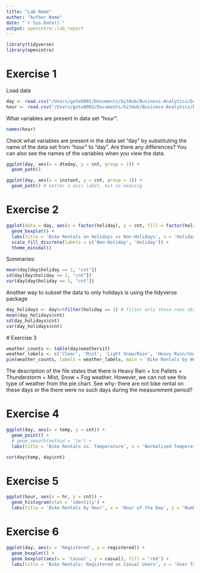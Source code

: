 ```yaml
---
title: "Lab Name"
author: "Author Name"
date: "`r Sys.Date()`"
output: openintro::lab_report
---
```


```r
library(tidyverse)
library(openintro)
```

# Exercise 1

Load data

```r
day <- read.csv("/Users/gote0002/Documents/GitHub/Business-Analytics/Data_sets/bike_sharing/day.csv")
hour <- read.csv("/Users/gote0002/Documents/GitHub/Business-Analytics/Data_sets/bike_sharing/hour.csv")
```

What variables are present in data set "hour":
```r
names(hour)
```

Check what variables are present in the data set "day" by substituting the name of the data set from "hour" to "day". Are there any differences? You can also see the names of the variables when you view the data. 

```r
ggplot(day, aes(x = dteday, y = cnt, group = 1)) + 
  geom_path()

ggplot(day, aes(x = instant, y = cnt, group = 1)) + 
  geom_path() # better x axis label, but no meaning
```


# Exercise 2

```r
ggplot(data = day, aes(x = factor(holiday), y = cnt, fill = factor(holiday))) +
  geom_boxplot() +
  labs(title = 'Bike Rentals on Holidays vs Non-Holidays', x = 'Holiday', y = 'Number of Rentals', fill = 'Holiday') +
  scale_fill_discrete(labels = c('Non-Holiday', 'Holiday')) +
  theme_minimal()
```
 Summaries:
```r
mean(day[day$holiday == 1, "cnt"])
sd(day[day$holiday == 1, "cnt"])
var(day[day$holiday == 1, "cnt"])
```
 Another way to subset the data to only holidays is using the tidyverse package
 
```r
day_holidays <- day%>%filter(holiday == 1) # filter only those rows observations that are have 
mean(day_holidays$cnt)
sd(day_holidays$cnt)
var(day_holidays$cnt)
```
 
 # Exercise 3
```r
weather_counts <- table(day$weathersit)
weather_labels <- c('Clear', 'Mist', 'Light Snow/Rain', 'Heavy Rain/Snow')
pie(weather_counts, labels = weather_labels, main = 'Bike Rentals by Weather Condition')
```

The description of the file states that there is Heavy Rain + Ice Pallets + Thunderstorm + Mist, Snow + Fog weather.  However, we can not see this type of weather from the pie chart. See why: there are not bike rental on these days or the there were no such days during the measurement period?

# Exercise 4

```r
ggplot(day, aes(x = temp, y = cnt)) +
  geom_point() +
  # geom_smooth(method = 'lm') +
  labs(title = 'Bike Rentals vs. Temperature', x = 'Normalized Temperature', y = 'Number of Rentals')

cor(day$temp, day$cnt)
```
# Exercise 5
```r
ggplot(hour, aes(x = hr, y = cnt)) +
  geom_histogram(stat = 'identity') +
  labs(title = 'Bike Rentals by Hour', x = 'Hour of the Day', y = 'Number of Rentals')
```
# Exercise 6
```r
ggplot(day, aes(x = 'Registered', y = registered)) +
  geom_boxplot() +
  geom_boxplot(aes(x = 'Casual', y = casual), fill = 'red') +
  labs(title = 'Bike Rentals: Registered vs Casual Users', x = 'User Type', y = 'Number of Rentals')
```

